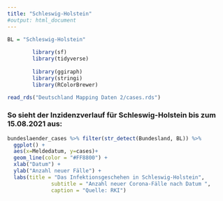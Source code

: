 ```yaml
---
title: "Schleswig-Holstein"
#output: html_document
---
```


```r
BL = "Schleswig-Holstein"
		
		library(sf)
		library(tidyverse)
		
		library(ggiraph)
		library(stringi)
		library(RColorBrewer)
```

```r
read_rds("Deutschland Mapping Daten 2/cases.rds")
```
	
### So sieht der Inzidenzverlauf für Schleswig-Holstein bis zum 15.08.2021 aus:	

```r
bundeslaender_cases %>% filter(str_detect(Bundesland, BL)) %>%
  ggplot() +
  aes(x=Meldedatum, y=cases)+
  geom_line(color = "#FF8800") +
  xlab("Datum") +
  ylab("Anzahl neuer Fälle") +
  labs(title = "Das Infektionsgeschehen in Schleswig-Holstein",
              subtitle = "Anzahl neuer Corona-Fälle nach Datum ",
              caption = "Quelle: RKI")
```

